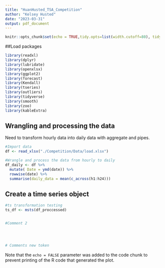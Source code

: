 ```yaml
---
title: "HuanHusted_TSA_Competition"
author: "Kelsey Husted"
date: "2023-03-31"
output: pdf_document
---
```



```r
knitr::opts_chunk$set(echo = TRUE,tidy.opts=list(width.cutoff=80), tidy=FALSE) 
```

##Load packages

```r
library(readxl)
library(dplyr)
library(lubridate)
library(openxlsx)
library(ggplot2)
library(forecast)  
library(Kendall)
library(tseries)
library(outliers)
library(tidyverse)
library(smooth)
library(zoo)
library(kableExtra)
```

## Wrangling and processing the data

Need to transform hourly data into daily data with aggregate and pipes.

```r
#Import data
df <- read_xlsx("./Competition/Data/load.xlsx")

#Wrangle and process the data from hourly to daily
df_daily <- df %>%
  mutate( Date = ymd(date)) %>%
  rowwise(date) %>%
  summarise(daily_data = mean(c_across(h1:h24)))

```

## Create a time series object

```r
#ts transformation testing
ts_df <- msts(df_proccessed)


#Comment 2
  



# Comments new token  
```

Note that the `echo = FALSE` parameter was added to the code chunk to prevent printing of the R code that generated the plot.
